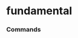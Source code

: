 # fundamental


### Commands
<ul className='grid grid-cols-1 md:grid-cols-2 lg:grid-cols-3 xl:grid-cols-4 gap-4 -ml-6'>
<ReferenceCard
    title="historical_eps"
    description="Historical earnings-per-share for a given company."
    url="fundamental/historical_eps"
    command
/><ReferenceCard
    title="filings"
    description="Company Filings. Company filings data."
    url="fundamental/filings"
    command
/><ReferenceCard
    title="management"
    description="Key Executives. Key executives for a given company."
    url="fundamental/management"
    command
/><ReferenceCard
    title="overview"
    description="Company Overview. General information about a company."
    url="fundamental/overview"
    command
/><ReferenceCard
    title="management_compensation"
    description="Get Executive Compensation. Information about the executive compensation for a given company."
    url="fundamental/management_compensation"
    command
/><ReferenceCard
    title="dividends"
    description="Historical Dividends. Historical dividends data for a given company."
    url="fundamental/dividends"
    command
/><ReferenceCard
    title="balance"
    description="Balance Sheet. Balance sheet statement."
    url="fundamental/balance"
    command
/><ReferenceCard
    title="balance_growth"
    description="Balance Sheet Statement Growth. Information about the growth of the company balance sheet."
    url="fundamental/balance_growth"
    command
/><ReferenceCard
    title="historical_attributes"
    description="Fetch the historical values of a data tag from Intrinio."
    url="fundamental/historical_attributes"
    command
/><ReferenceCard
    title="ratios"
    description="Extensive set of ratios over time. Financial ratios for a given company."
    url="fundamental/ratios"
    command
/><ReferenceCard
    title="multiples"
    description="Equity Valuation Multiples. Valuation multiples for a stock ticker."
    url="fundamental/multiples"
    command
/><ReferenceCard
    title="employee_count"
    description="Historical Employees. Historical number of employees."
    url="fundamental/employee_count"
    command
/><ReferenceCard
    title="revenue_per_segment"
    description="Revenue Business Line. Business line revenue data."
    url="fundamental/revenue_per_segment"
    command
/><ReferenceCard
    title="trailing_dividend_yield"
    description="Trailing 1yr dividend yield."
    url="fundamental/trailing_dividend_yield"
    command
/><ReferenceCard
    title="revenue_per_geography"
    description="Revenue Geographic. Geographic revenue data."
    url="fundamental/revenue_per_geography"
    command
/><ReferenceCard
    title="income_growth"
    description="Income Statement Growth. Information about the growth of the company income statement."
    url="fundamental/income_growth"
    command
/><ReferenceCard
    title="historical_splits"
    description="Historical Splits. Historical splits data."
    url="fundamental/historical_splits"
    command
/><ReferenceCard
    title="transcript"
    description="Earnings Call Transcript. Earnings call transcript for a given company."
    url="fundamental/transcript"
    command
/><ReferenceCard
    title="cash"
    description="Cash Flow Statement. Information about the cash flow statement."
    url="fundamental/cash"
    command
/><ReferenceCard
    title="income"
    description="Income Statement. Report on a company's financial performance."
    url="fundamental/income"
    command
/><ReferenceCard
    title="metrics"
    description="Key Metrics. Key metrics for a given company."
    url="fundamental/metrics"
    command
/><ReferenceCard
    title="latest_attributes"
    description="Fetch the latest value of a data tag from Intrinio."
    url="fundamental/latest_attributes"
    command
/><ReferenceCard
    title="search_attributes"
    description="Search Intrinio data tags."
    url="fundamental/search_attributes"
    command
/><ReferenceCard
    title="cash_growth"
    description="Cash Flow Statement Growth. Information about the growth of the company cash flow statement."
    url="fundamental/cash_growth"
    command
/>
</ul>
